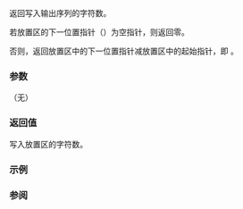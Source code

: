 {{cpp/io/strstreambuf/title|pcount}}
{{cpp/io/strstreambuf/navbar}}
{{ddcl|deprecated=c++98|removed=c++26|
int pcount() const;
}}

返回写入输出序列的字符数。

若放置区的下一位置指针（{{lc|std::streambuf::pptr()}}）为空指针，则返回零。

否则，返回放置区中的下一位置指针减放置区中的起始指针，即 {{c|pptr() - pbase()}}。

===参数===
（无）

===返回值===
写入放置区的字符数。

===示例===
{{example
|code=
#include &lt;iostream&gt;
#include &lt;strstream&gt;

int main()
{
    std::strstream dyn; // 动态分配的输出缓冲区
    dyn &lt;&lt; "Test: " &lt;&lt; 1.23 &lt;&lt; std::ends;
    std::strstreambuf* buf = dyn.rdbuf();
    std::cout &lt;&lt; "输出的大小为 "
              &lt;&lt; buf-&gt;pcount() // 或用 buf.pcount()
              &lt;&lt; " 并持有 \"" &lt;&lt; dyn.str() &lt;&lt; "\"\n";
    dyn.freeze(false); // 在动态流上调用 .str() 后

    char arr[10];
    std::ostrstream user(arr, 10); // 用户提供的输出缓冲区
    buf = user.rdbuf();
    user &lt;&lt; 1.23; // 注意：无 std::ends
    std::cout.write(arr, buf-&gt;pcount()); // 或就是 user.pcount()
    std::cout &lt;&lt; '\n';

    std::istrstream lit("1 2 3"); // 只读固定大小缓冲区
    buf = lit.rdbuf();
    // istrstream 无成员 pcount() ，故 lit.pcount() 将不工作
    std::cout &lt;&lt; "仅输入的 pcount() = " &lt;&lt; buf-&gt;pcount() &lt;&lt; '\n';
}
|output=
输出的大小为 11 并持有 "Test: 1.23"
1.23
仅输入的 pcount() = 0
}}

===参阅===
{{dsc begin}}
{{dsc inc|cpp/io/strstream/dsc pcount|strstream}}
{{dsc inc|cpp/io/strstream/dsc pcount|ostrstream}}
{{dsc end}}

{{langlinks|de|en|es|fr|it|ja|pt|ru}}